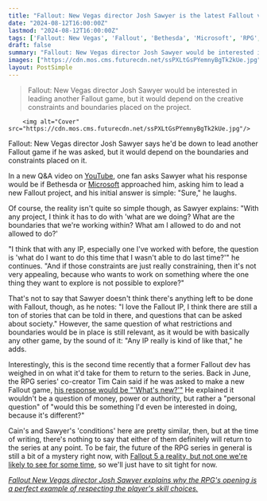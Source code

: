 ```yaml
---
title: "Fallout: New Vegas director Josh Sawyer is the latest Fallout veteran to outline their specific terms for returning to the iconic RPG series"
date: "2024-08-12T16:00:00Z"
lastmod: "2024-08-12T16:00:00Z"
tags: ['Fallout: New Vegas', 'Fallout', 'Bethesda', 'Microsoft', 'RPG', 'Fallout 5', 'The Elder Scrolls 6']
draft: false
summary: "Fallout: New Vegas director Josh Sawyer would be interested in leading another Fallout game, but it would depend on the creative constraints and boundaries placed on the project."
images: ["https://cdn.mos.cms.futurecdn.net/ssPXLtGsPYemnyBgTk2kUe.jpg"]
layout: PostSimple
---
```

> Fallout: New Vegas director Josh Sawyer would be interested in leading another Fallout game, but it would depend on the creative constraints and boundaries placed on the project.


        <img alt="Cover" src="https://cdn.mos.cms.futurecdn.net/ssPXLtGsPYemnyBgTk2kUe.jpg"/>
        
Fallout: New Vegas director Josh Sawyer says he'd be down to lead another Fallout game if he was asked, but it would depend on the boundaries and constraints placed on it. 

In a new Q&A video on [YouTube](https://www.gamesradar.com/tag/youtube/), one fan asks Sawyer what his response would be if Bethesda or [Microsoft](https://www.gamesradar.com/tag/microsoft/) approached him, asking him to lead a new Fallout project, and his initial answer is simple: "Sure," he laughs.

Of course, the reality isn't quite so simple though, as Sawyer explains: "With any project, I think it has to do with 'what are we doing? What are the boundaries that we're working within? What am I allowed to do and not allowed to do?' 

"I think that with any IP, especially one I've worked with before, the question is 'what do I want to do this time that I wasn't able to do last time?'" he continues. "And if those constraints are just really constraining, then it's not very appealing, because who wants to work on something where the one thing they want to explore is not possible to explore?"

That's not to say that Sawyer doesn't think there's anything left to be done with Fallout, though, as he notes: "I love the Fallout IP, I think there are still a ton of stories that can be told in there, and questions that can be asked about society." However, the same question of what restrictions and boundaries would be in place is still relevant, as it would be with basically any other game, by the sound of it: "Any IP really is kind of like that," he adds. 

Interestingly, this is the second time recently that a former Fallout dev has weighed in on what it'd take for them to return to the series. Back in June, the RPG series' co-creator Tim Cain said if he was asked to make a new Fallout game, [<u>his response would be "'What's new?'"</u>](https://www.gamesradar.com/games/fallout/fallout-creator-tim-cain-says-no-amount-of-money-or-authority-would-get-him-to-return-to-the-rpg-series-but-hed-consider-it-under-one-condition/) He explained it wouldn't be a question of money, power or authority, but rather a "personal question" of "would this be something I'd even be interested in doing, because it's different?" 

Cain's and Sawyer's 'conditions' here are pretty similar, then, but at the time of writing, there's nothing to say that either of them definitely will return to the series at any point. To be fair, the future of the RPG series in general is still a bit of a mystery right now, with [<u>Fallout 5 a reality, but not one we're likely to see for some time</u>](https://www.gamesradar.com/fallout-5-will-come-after-the-elder-scrolls-6-bethesda-confirms/), so we'll just have to sit tight for now.

[<u><em>Fallout New Vegas director Josh Sawyer explains why the RPG's opening is a perfect example of respecting the player's skill choices.</em></u>](https://www.gamesradar.com/games/fallout/fallout-new-vegas-director-josh-sawyer-explains-why-the-rpgs-opening-is-a-perfect-example-of-respecting-the-players-skill-choices/)
        